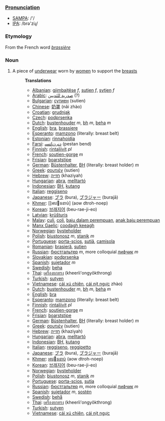 ===[[Pronunciation]]===
*[[w:SAMPA|SAMPA]]: /'/
*[[w:IPA|IPA]]: /brə'ziɻ/

===Etymology===
From the French word ''[[brassière]]''
===Noun===
#A piece of [[underwear]] worn by [[women]] to support the [[breasts]]
#:'''Translations'''
#:*[[Albanian]]: [[gjimbajtëse]] ''f'', [[sutjen]] ''f'', [[sytjen]] ''f''
#:*[[Arabic]]: [[صدرية للثديين]] (?)
#:*[[Bulgarian]]: [[сутиен]] (sutien)
#:*[[Chinese]]: [[奶罩]] (nǎi zhào)
#:*[[Croatian]]: [[grudnjak]]
#:*[[Czech]]: [[podprsenka]]
#:*[[Dutch]]: [[bustenhouder]] ''m'', [[bh]] ''m'', [[beha]] ''m''
#:*[[English]]: [[bra]], [[brassiere]]
#:*[[Esperanto]]: [[mamzono]] (literally: breast belt)
#:*[[Estonian]]: [[rinnahoidja]]
#:*[[Farsi]]: [[ﺩﻨﺒ ﻥﺎﺘﺴﭙ]] (pestan bend)
#:*[[Finnish]]: [[rintaliivit]] ''pl''
#:*[[French]]: [[soutien-gorge]] ''m''
#:*[[Frisian]]: [[boarststipe]]
#:*[[German]]: [[Büstenhalter]], [[BH]] (literally: breast holder) ''m''
#:*[[Greek]]: [[σουτιέν]] (sutien)
#:*[[Hebrew]]: [[חזייה]] (khaziyah)
#:*[[Hungarian]]: [[abra]], [[melltartó]]
#:*[[Indonesian]]: [[BH]], [[kutang]]
#:*[[Italian]]: [[reggiseno]]
#:*[[Japanese]]: [[ブラ]] (bura), [[ブラジャー]] (burajā)
#:*[[Khmer]]: [[ឤវទនាប់] (aow dtroh-noep)
#:*[[Korean]]: [[브래지어]] (beu-rae-ji-eo)
#:*[[Latvian]]: [[krūšturis]]
#:*[[Malay]]: [[culi]], [[coli]], [[baju dalam perempuan]], [[anak baju perempuan]]
#:*[[Manx Gaelic]]: [[coodagh keeagh]]
#:*[[Norwegian]]: [[bysteholder]]
#:*[[Polish]]: [[biustonosz]] ''m'', [[stanik]] ''m''
#:*[[Portuguese]]: [[porta-scios]], [[sutiã]], [[camisola]]
#:*[[Romanian]]: [[brasieră]], [[sutien]]
#:*[[Russian]]: [[бюстгальтер]] ''m'', more colloquial [[лифчик]] ''m''
#:*[[Slovakian]]: [[podprsenka]]
#:*[[Spanish]]: [[sujetador]] ''m''
#:*[[Swedish]]: [[beha]]
#:*[[Thai]]: [[เครื่องยกทรง]] (kheerìì'ongyôkthrong)
#:*[[Turkish]]: [[sutyen]]
#:*[[Vietnamese]]: [[cái xú chiên]], [[cái nịt ngực]] zhào)
#:*[[Dutch]]: [[bustenhouder]] ''m'', [[bh]] ''m'', [[beha]] ''m''
#:*[[English]]: [[bra]]
#:*[[Esperanto]]: [[mamzono]] (literally: breast belt)
#:*[[Finnish]]: [[rintaliivit]] ''pl''
#:*[[French]]: [[soutien-gorge]] ''m''
#:*[[Frisian]]: [[boarststipe]]
#:*[[German]]: [[Büstenhalter]], [[BH]] (literally: breast holder) ''m''
#:*[[Greek]]: [[σουτιέν]] (sutien)
#:*[[Hebrew]]: [[חזייה]] (khaziyah)
#:*[[Hungarian]]: [[abra]], [[melltartó]]
#:*[[Indonesian]]: [[BH]], [[kutang]]
#:*[[Italian]]: [[reggiseno]], [[reggipetto]]
#:*[[Japanese]]: [[ブラ]] (bura), [[ブラジャー]] (burajā)
#:*[[Khmer]]: [[ឤវទនាប់]] (aow dtroh-noep)
#:*[[Korean]]: [[브래지어]] (beu-rae-ji-eo)
#:*[[Norwegian]]: [[bysteholder]]
#:*[[Polish]]: [[biustonosz]] ''m'', [[stanik]] ''m''
#:*[[Portuguese]]: [[porta-scios]], [[sutia]]
#:*[[Russian]]: [[бюстгальтер]] ''m'', more colloquial [[лифчик]] ''m''
#:*[[Spanish]]: [[sujetador]] ''m'', [[sostén]]
#:*[[Swedish]]: [[behå]]
#:*[[Thai]]: [[เครื่องยกทรง]] (kheerìì'ongyôkthrong)
#:*[[Turkish]]: [[sutyen]]
#:*[[Vietnamese]]: [[cái xú chiên]], [[cái nịt ngực]]